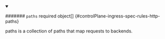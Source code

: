 


<details className="config-field" data-expandable="true" open>
<summary>

####### `paths` <span className="config-field-required" data-required="false">required</span> <span className="config-field-type">object[]</span> <span className="config-field-default"></span> <span className="config-field-enum"></span> {#controlPlane-ingress-spec-rules-http-paths}

paths is a collection of paths that map requests to backends.

</summary>

<PartialPathsreference />


</details>
